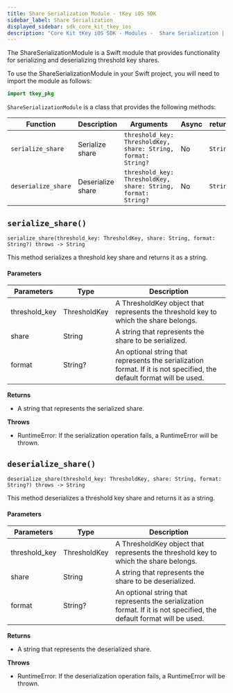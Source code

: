 ```yaml
---
title: Share Serialization Module - tKey iOS SDK
sidebar_label: Share Serialization
displayed_sidebar: sdk_core_kit_tkey_ios
description: "Core Kit tKey iOS SDK - Modules -  Share Serialization | Documentation - Web3Auth"
---
```


The ShareSerializationModule is a Swift module that provides functionality for serializing and
deserializing threshold key shares.

To use the ShareSerializationModule in your Swift project, you will need to import the module as
follows:

```swift
import tkey_pkg
```

`ShareSerializationModule` is a class that provides the following methods:

| Function            | Description       | Arguments                                                     | Async | return   |
| ------------------- | ----------------- | ------------------------------------------------------------- | ----- | -------- |
| `serialize_share`   | Serialize share   | `threshold_key: ThresholdKey, share: String, format: String?` | No    | `String` |
| `deserialize_share` | Deserialize share | `threshold_key: ThresholdKey, share: String, format: String?` | No    | `String` |

## `serialize_share()`

`serialize_share(threshold_key: ThresholdKey, share: String, format: String?) throws -> String`

This method serializes a threshold key share and returns it as a string.

#### Parameters

| Parameters    | Type         | Description                                                                                                           |
| ------------- | ------------ | --------------------------------------------------------------------------------------------------------------------- |
| threshold_key | ThresholdKey | A ThresholdKey object that represents the threshold key to which the share belongs.                                   |
| share         | String       | A string that represents the share to be serialized.                                                                  |
| format        | String?      | An optional string that represents the serialization format. If it is not specified, the default format will be used. |

**Returns**

- A string that represents the serialized share.

**Throws**

- RuntimeError: If the serialization operation fails, a RuntimeError will be thrown.

## `deserialize_share()`

`deserialize_share(threshold_key: ThresholdKey, share: String, format: String?) throws -> String`

This method deserializes a threshold key share and returns it as a string.

#### Parameters

| Parameters    | Type         | Description                                                                                                           |
| ------------- | ------------ | --------------------------------------------------------------------------------------------------------------------- |
| threshold_key | ThresholdKey | A ThresholdKey object that represents the threshold key to which the share belongs.                                   |
| share         | String       | A string that represents the share to be deserialized.                                                                |
| format        | String?      | An optional string that represents the serialization format. If it is not specified, the default format will be used. |

**Returns**

- A string that represents the deserialized share.

**Throws**

- RuntimeError: If the deserialization operation fails, a RuntimeError will be thrown.
